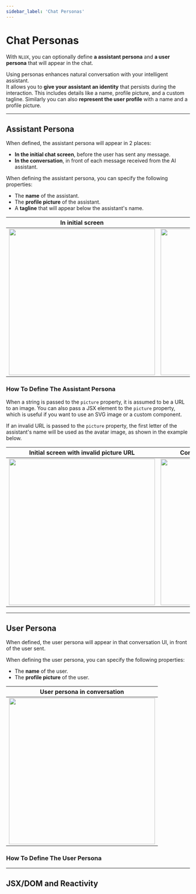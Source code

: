 ```yaml
---
sidebar_label: 'Chat Personas'
---
```







# Chat Personas

With `NLUX`, you can optionally define **a assistant persona** and **a user persona** that will appear in the chat.

Using personas enhances natural conversation with your intelligent assistant.<br />
It allows you to **give your assistant an identity** that persists during the interaction.
This includes details like a name, profile picture, and a custom tagline.
Similarly you can also **represent the user profile** with a name and a profile picture.

<PlatformSelector reactJs={ReactJs} javascript={JavaScript}/>

---

## Assistant Persona

When defined, the assistant persona will appear in 2 places:

* **In the initial chat screen**, before the user has sent any message.
* **In the conversation**, in front of each message received from the AI assistant.

When defining the assistant persona, you can specify the following properties:

* The **name** of the assistant.
* The **profile picture** of the assistant.
* A **tagline** that will appear below the assistant's name.

| In initial screen | In conversation |
| --- | --- |
| <img width="400" src="/nlux/examples/assistant-persona/assistant-persona-initial-screen.png" /> | <img width="400" src="/nlux/examples/assistant-persona/assistant-persona-in-chat.png" /> |

### How To Define The Assistant Persona

<PlatformSection reactJs={AssistantPersonaReactJs} javascript={AssistantPersonaJavaScript}/>

When a string is passed to the `picture` property, it is assumed to be a URL to an image. You can also pass a JSX
element to the `picture` property, which is useful if you want to use an SVG image or a custom component.

If an invalid URL is passed to the `picture` property, the first letter of the assistant's name will be used as the avatar
image, as shown in the example below.

| Initial screen with invalid picture URL | Conversation with invalid picture URL |
| --- | --- |
| <img width="400" src="/nlux/examples/assistant-persona/assistant-persona-initial-screen-invalid-url.png" /> | <img width="400" src="/nlux/examples/assistant-persona/assistant-persona-in-chat-invalid-url.png" /> |

---

## User Persona

When defined, the user persona will appear in that conversation UI, in front of the user sent.

When defining the user persona, you can specify the following properties:

* The **name** of the user.
* The **profile picture** of the user.

| User persona in conversation |
| --- |
| <img width="400" src="/nlux/examples/assistant-persona/assistant-persona-initial-screen.png" /> |

### How To Define The User Persona

<PlatformSection reactJs={UserPersonaReactJs} javascript={UserPersonaJavaScript}/>

---

## JSX/DOM and Reactivity

<PlatformSection reactJs={JsxAndReactivityReactJs} javascript={JsxAndReactivityJavaScript}/>
